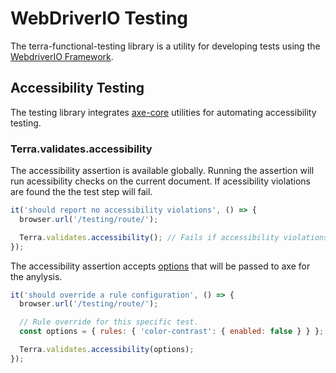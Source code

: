 # WebDriverIO Testing

The terra-functional-testing library is a utility for developing tests using the [WebdriverIO Framework](https://webdriver.io/).

## Accessibility Testing

The testing library integrates [axe-core](https://github.com/dequelabs/axe-core) utilities for automating accessibility testing.

### Terra.validates.accessibility

The accessibility assertion is available globally. Running the assertion will run acessibility checks on the current document. If acessibility violations are found the the test step will fail. 

```js
it('should report no accessibility violations', () => {
  browser.url('/testing/route/');

  Terra.validates.accessibility(); // Fails if accessibility violations are found.
});
```

The accessibility assertion accepts [options](https://github.com/dequelabs/axe-core/blob/develop/doc/API.md#options-parameter) that will be passed to axe for the anylysis.

```js
it('should override a rule configuration', () => {
  browser.url('/testing/route/');

  // Rule override for this specific test.
  const options = { rules: { 'color-contrast': { enabled: false } } };

  Terra.validates.accessibility(options);
});
```
